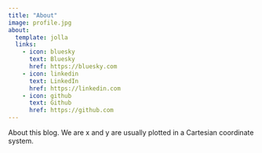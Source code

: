 ```yaml
---
title: "About"
image: profile.jpg
about:
  template: jolla
  links:
    - icon: bluesky
      text: Bluesky
      href: https://bluesky.com
    - icon: linkedin
      text: LinkedIn
      href: https://linkedin.com
    - icon: github
      text: Github
      href: https://github.com
---
```


About this blog. We are x and y are usually plotted in a Cartesian coordinate system.

